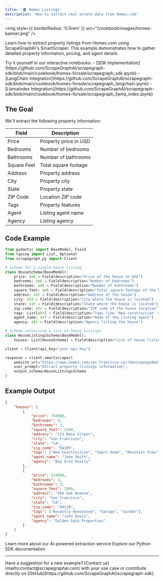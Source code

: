 ```yaml
---
title: '🏠 Homes Listings'
description: 'How to extract real estate data from Homes.com'
---
```


<img
  style={{ borderRadius: '0.5rem' }}
  src="/cookbook/images/homes-banner.png"
/>

Learn how to extract property listings from Homes.com using ScrapeGraphAI's SmartScraper. This example demonstrates how to gather detailed property information, pricing, and agent details.

<Note>
Try it yourself in our interactive notebooks:
- [SDK Implementation](https://github.com/ScrapeGraphAI/scrapegraph-sdk/blob/main/cookbook/homes-forsale/scrapegraph_sdk.ipynb)
- [LangChain Integration](https://github.com/ScrapeGraphAI/scrapegraph-sdk/blob/main/cookbook/homes-forsale/scrapegraph_langchain.ipynb)
- [LlamaIndex Integration](https://github.com/ScrapeGraphAI/scrapegraph-sdk/blob/main/cookbook/homes-forsale/scrapegraph_llama_index.ipynb)
</Note>

## The Goal

We'll extract the following property information:

| Field | Description |
| ----- | ----------- |
| Price | Property price in USD |
| Bedrooms | Number of bedrooms |
| Bathrooms | Number of bathrooms |
| Square Feet | Total square footage |
| Address | Property address |
| City | Property city |
| State | Property state |
| ZIP Code | Location ZIP code |
| Tags | Property features |
| Agent | Listing agent name |
| Agency | Listing agency |

## Code Example

```python
from pydantic import BaseModel, Field
from typing import List, Optional
from scrapegraph_py import Client

# Schema for a single house listing
class HouseSchema(BaseModel):
    price: int = Field(description="Price of the house in USD")
    bedrooms: int = Field(description="Number of bedrooms")
    bathrooms: int = Field(description="Number of bathrooms")
    square_feet: int = Field(description="Total square footage of the house")
    address: str = Field(description="Address of the house")
    city: str = Field(description="City where the house is located")
    state: str = Field(description="State where the house is located")
    zip_code: str = Field(description="ZIP code of the house location")
    tags: List[str] = Field(description="Tags like 'New construction' or 'Large garage'")
    agent_name: str = Field(description="Name of the listing agent")
    agency: str = Field(description="Agency listing the house")

# Schema containing a list of house listings
class HouseListingsSchema(BaseModel):
    houses: List[HouseSchema] = Field(description="List of house listings on Homes.com or similar platforms")

client = Client(api_key="your-api-key")

response = client.smartscraper(
    website_url="https://www.homes.com/san-francisco-ca/?bb=nzpwspy0mS749snkvsb",
    user_prompt="Extract property listings information",
    output_schema=HouseListingsSchema
)
```

## Example Output

```json
{
    "houses": [
        {
            "price": 750000,
            "bedrooms": 4,
            "bathrooms": 3,
            "square_feet": 2500,
            "address": "123 Main Street",
            "city": "San Francisco",
            "state": "CA",
            "zip_code": "94105",
            "tags": ["New Construction", "Smart Home", "Mountain View"],
            "agent_name": "Jane Smith",
            "agency": "Bay Area Realty"
        },
        {
            "price": 525000,
            "bedrooms": 3,
            "bathrooms": 2,
            "square_feet": 1800,
            "address": "456 Oak Avenue",
            "city": "San Francisco",
            "state": "CA",
            "zip_code": "94110",
            "tags": ["Recently Renovated", "Garage", "Garden"],
            "agent_name": "John Davis",
            "agency": "Golden Gate Properties"
        }
    ]
}
```

<CardGroup cols={2}>
  <Card
    title="SmartScraper"
    icon="robot"
    href="/services/smartscraper"
  >
    Learn more about our AI-powered extraction service
  </Card>
  <Card
    title="Python SDK"
    icon="python"
    href="/sdks/python"
  >
    Explore our Python SDK documentation
  </Card>
</CardGroup>

---

<Note>
Have a suggestion for a new example? [Contact us](mailto:contact@scrapegraphai.com) with your use case or contribute directly on [GitHub](https://github.com/ScrapeGraphAI/scrapegraph-sdk).
</Note>
